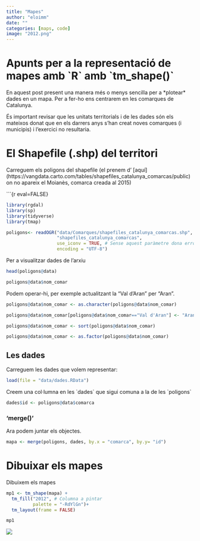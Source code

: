 ```yaml
---
title: "Mapes"
author: "eloimm"
date: ""
categories: [maps, code]
image: "2012.png"
---
```


# Apunts per a la representació de mapes amb \`R\` amb \`tm_shape()\`

En aquest post present una manera més o menys sencilla per a \*plotear\* dades en un mapa. Per a fer-ho ens centrarem en les comarques de Catalunya.

És important revisar que les unitats territorials i de les dades són els mateixos donat que en els darrers anys s'han creat noves comarques (i municipis) i l'exercici no resultaria.

# El Shapefile (.shp) del territori

Carreguem els poligons del shapefile (el prenem d' \[aquí\](https://vangdata.carto.com/tables/shapefiles_catalunya_comarcas/public) on no apareix el Moianès, comarca creada al 2015)

\`\`\`{r eval=FALSE}

```r
library(rgdal)
library(sp)
library(tidyverse)
library(tmap)

poligons<- readOGR("data/Comarques/shapefiles_catalunya_comarcas.shp",
                   "shapefiles_catalunya_comarcas",
                   use_iconv = TRUE, # Sense aquest paràmetre dona errors en els accents per al català
                   encoding = "UTF-8")
```

Per a visualitzar dades de l'arxiu

```r
head(poligons@data)

poligons@data$nom_comar
```

Podem operar-hi, per exemple actualitzant la "Val d'Aran" per "Aran".

```r
poligons@data$nom_comar <- as.character(poligons@data$nom_comar)

poligons@data$nom_comar[poligons@data$nom_comar=="Val d'Aran"] <- "Aran"

poligons@data$nom_comar <- sort(poligons@data$nom_comar)

poligons@data$nom_comar <- as.factor(poligons@data$nom_comar)
```

## Les dades

Carreguem les dades que volem representar:

```r
load(file = "data/dades.RData")
```

Creem una col·lumna en les \`dades\` que sigui comuna a la de les \`poligons\`

```r
dades$id <- poligons@data$comarca
```

### 'merge()'

Ara podem juntar els objectes.

```r
mapa <- merge(poligons, dades, by.x = "comarca", by.y= "id")
```

# Dibuixar els mapes

Dibuixem els mapes

```r
mp1 <- tm_shape(mapa) + 
  tm_fill("2012", # Columna a pintar
          palette = "-RdYlGn")+
  tm_layout(frame = FALSE)

mp1
```

![](2012.png)
